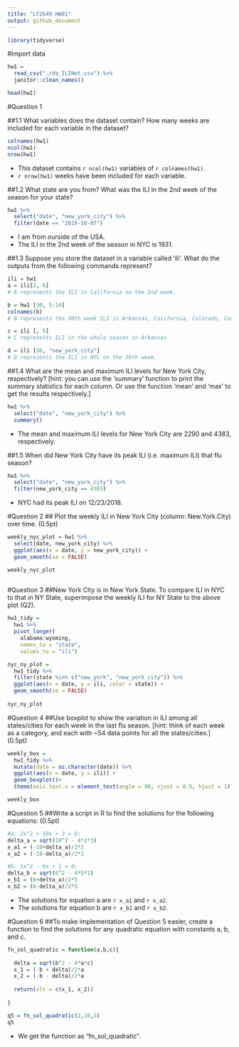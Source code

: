 ```yaml
---
title: "LF2649 HW01"
output: github_document
---
```


```r
library(tidyverse)
```

#Import data
```r
hw1 = 
  read_csv("./da_ILINet.csv") %>% 
  janitor::clean_names()

head(hw1)
```

#Question 1

##1.1 What variables does the dataset contain?  How many weeks are included for each variable in the dataset? 
```r
colnames(hw1)
ncol(hw1)
nrow(hw1)

```

* This dataset contains `r ncol(hw1)` variables of `r colnames(hw1)`. 
* `r nrow(hw1)` weeks have been included for each variable.

##1.2 What state are you from? What was the ILI in the 2nd week of the season for your state?
```r
hw1 %>% 
  select("date", "new_york_city") %>% 
  filter(date == "2018-10-07") 

```

* I am from ourside of the USA.
* The ILI in the 2nd week of the season in NYC is 1931. 

##1.3 Suppose you store the dataset in a variable called ‘ili’.  What do the outputs from the following commands represent? 
```r
ili = hw1
a = ili[2, 6]  
# A represents the ILI in California on the 2nd week.

b = hw1 [30, 5:14]
colnames(b)
# B represents the 30th week ILI in Arkansas, California, Colorado, Connecticut, Delaware, District of Columbia, Florida, Georgia, Hawaii, and Idaho. 

c = ili [, 5]
# C represents ILI in the whole season in Arkansas. 

d = ili [36, "new_york_city"] 
# D represents the ILI in NYC on the 36th week. 
```


##1.4 What are the mean and maximum ILI levels for New York City, respectively? [hint: you can use the ‘summary’ function to print the summary statistics for each column. Or use the function 'mean' and 'max' to get the results respectively.]
```r
hw1 %>% 
  select("date", "new_york_city") %>% 
  summary()

```
* The mean and maximum ILI levels for New York City are 2290 and 4383, respectively. 

##1.5 When did New York City have its peak ILI (i.e. maximum ILI) that flu season?
```r
hw1 %>% 
  select("date", "new_york_city") %>% 
  filter(new_york_city == 4383)
```
* NYC had its peak ILI on 12/23/2018. 



#Question 2
## Plot the weekly ILI in New York City (column: New.York.City) over time.  (0.5pt) 
```r
weekly_nyc_plot = hw1 %>% 
  select(date, new_york_city) %>% 
  ggplot(aes(x = date, y = new_york_city)) + 
  geom_smooth(se = FALSE) 

weekly_nyc_plot
  
```

#Question 3
##New York City is in New York State. To compare ILI in NYC to that in NY State, superimpose the weekly ILI for NY State to the above plot (Q2). 
```r
hw1_tidy = 
  hw1 %>% 
  pivot_longer(
    alabama:wyoming, 
    names_to = "state",  
    values_to = "ili") 

nyc_ny_plot = 
  hw1_tidy %>% 
  filter(state %in% c("new_york", "new_york_city")) %>% 
  ggplot(aes(x = date, y = ili, color = state)) + 
  geom_smooth(se = FALSE)
  
nyc_ny_plot
```

#Question 4
##Use boxplot to show the variation in ILI among all states/cities for each week in the last flu season. [hint: think of each week as a category, and each with ~54 data points for all the states/cities.] (0.5pt)
```r
weekly_box = 
  hw1_tidy %>% 
  mutate(date = as.character(date)) %>% 
  ggplot(aes(x = date, y = ili)) + 
  geom_boxplot()+
  theme(axis.text.x = element_text(angle = 90, vjust = 0.5, hjust = 1))

weekly_box
```

#Question 5
##Write a script in R to find the solutions for the following equations: (0.5pt)
```r
#a. 2x^2 + 10x + 3 = 0;
delta_a = sqrt(10^2 - 4*2*3)
x_a1 = (-10+delta_a)/2*2
x_a2 = (-10-delta_a)/2*2

#b. 5x^2 - 6x + 1 = 0;
delta_b = sqrt(6^2 - 4*5*1)
x_b1 = (6+delta_a)/2*5
x_b2 = (6-delta_a)/2*5

```

* The solutions for equation a are `r x_a1` and `r x_a2`.
* The solutions for equation b are `r x_b1` and `r x_b2`.

#Question 6
##To make implementation of Question 5 easier, create a function to find the solutions for any quadratic equation with constants a, b, and c.
```r
fn_sol_quadratic = function(a,b,c){
  
  delta = sqrt(b^2 - 4*a*c)
  x_1 = (-b + delta)/2*a
  x_2 = (-b - delta)/2*a
  
  return(slt = c(x_1, x_2))
  
}

q5 = fn_sol_quadratic(2,10,3)
q5

```
* We get the function as "fn_sol_quadratic".  
